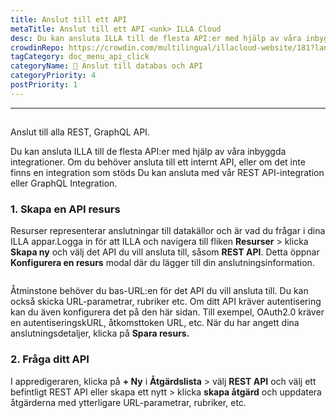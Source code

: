 ```yaml
---
title: Anslut till ett API
metaTitle: Anslut till ett API <unk> ILLA Cloud
desc: Du kan ansluta ILLA till de flesta API:er med hjälp av våra inbyggda integrationer. ILLA kan ansluta till alla REST, GraphQL API
crowdinRepo: https://crowdin.com/multilingual/illacloud-website/181?languages=sv&filter=basic&value=0
tagCategory: doc_menu_api_click
categoryName: 📲 Anslut till databas och API
categoryPriority: 4
postPriority: 1
---
```


* * *

## <h2 hidden>Anslut till ett API</h2>

Anslut till alla REST, GraphQL API.

Du kan ansluta ILLA till de flesta API:er med hjälp av våra inbyggda integrationer. Om du behöver ansluta till ett internt API, eller om det inte finns en integration som stöds Du kan ansluta med vår REST API-integration eller GraphQL Integration.

### 1.  Skapa en API resurs

Resurser representerar anslutningar till datakällor och är vad du frågar i dina ILLA appar.Logga in för att ILLA och navigera till fliken **Resurser** > klicka **Skapa ny** och välj det API du vill ansluta till, såsom **REST API**. Detta öppnar **Konfigurera en resurs** modal där du lägger till din anslutningsinformation.

<img
  src='https://cdn.illacloud.com/official-website/img/docs/connect/connect-api/config.png'
  alt=""
/>

Åtminstone behöver du bas-URL:en för det API du vill ansluta till. Du kan också skicka URL-parametrar, rubriker etc. Om ditt API kräver autentisering kan du även konfigurera det på den här sidan. Till exempel, OAuth2.0 kräver en autentiseringskURL, åtkomsttoken URL, etc. När du har angett dina anslutningsdetaljer, klicka på **Spara resurs.**

### 2.  Fråga ditt API

I appredigeraren, klicka på **+ Ny** i **Åtgärdslista** > välj **REST API** och välj ett befintligt REST API eller skapa ett nytt > klicka **skapa åtgärd** och uppdatera åtgärderna med ytterligare URL-parametrar, rubriker, etc.

<img
  src='https://cdn.illacloud.com/official-website/img/docs/connect/connect-api/action.png'
  alt=""
/>
